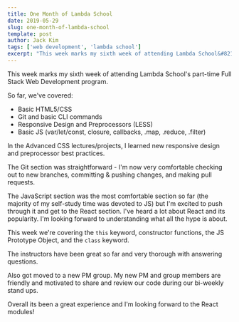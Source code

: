 ```yaml
---
title: One Month of Lambda School
date: 2019-05-29
slug: one-month-of-lambda-school
template: post
author: Jack Kim
tags: ['web development', 'lambda school']
excerpt: "This week marks my sixth week of attending Lambda School&#8217;s part-time Full Stack Web Development program..."
---
```


<MDXWrapper>

This week marks my sixth week of attending Lambda School's part-time Full Stack Web Development program.

So far, we've covered:  
- Basic HTML5/CSS  
- Git and basic CLI commands  
- Responsive Design and Preprocessors (LESS)  
- Basic JS (var/let/const, closure, callbacks, .map, .reduce, .filter)

In the Advanced CSS lectures/projects, I learned new responsive design and preprocessor best practices.

The Git section was straightforward - I'm now very comfortable checking out to new branches, committing & pushing changes, and making pull requests.

The JavaScript section was the most comfortable section so far (the majority of my self-study time was devoted to JS) but I'm excited to push through it and get to the React section. I've heard a lot about React and its popularity. I'm looking forward to understanding what all the hype is about.

This week we're covering the `this` keyword, constructor functions, the JS Prototype Object, and the `class` keyword.

The instructors have been great so far and very thorough with answering questions.

Also got moved to a new PM group. My new PM and group members are friendly and motivated to share and review our code during our bi-weekly stand ups.

Overall its been a great experience and I'm looking forward to the React modules!

</MDXWrapper>

